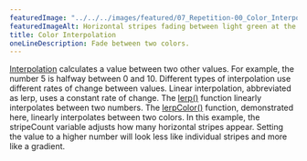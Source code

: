 ---
featuredImage: "../../../images/featured/07_Repetition-00_Color_Interpolation-thumbnail.png"
featuredImageAlt: Horizontal stripes fading between light green at the top and dark blue at the bottom.
title: Color Interpolation
oneLineDescription: Fade between two colors.
---

<a href="https://developer.mozilla.org/en-US/docs/Glossary/Interpolation" target="_blank">Interpolation</a>
calculates a value between two other values. For example, the number 5 is
halfway between 0 and 10. Different types of interpolation use
different rates of change between values. Linear interpolation,
abbreviated as lerp, uses a constant rate of change. The
<a href="https://p5js.org/reference/p5/lerp" target="_blank">lerp()</a>
function linearly interpolates between two numbers. The
<a href="https://p5js.org/reference/p5/lerpColor" target="_blank">lerpColor()</a>
function, demonstrated here, linearly interpolates between two colors.
In this example, the stripeCount variable adjusts how many horizontal
stripes appear. Setting the value to a higher number will look less
like individual stripes and more like a gradient.